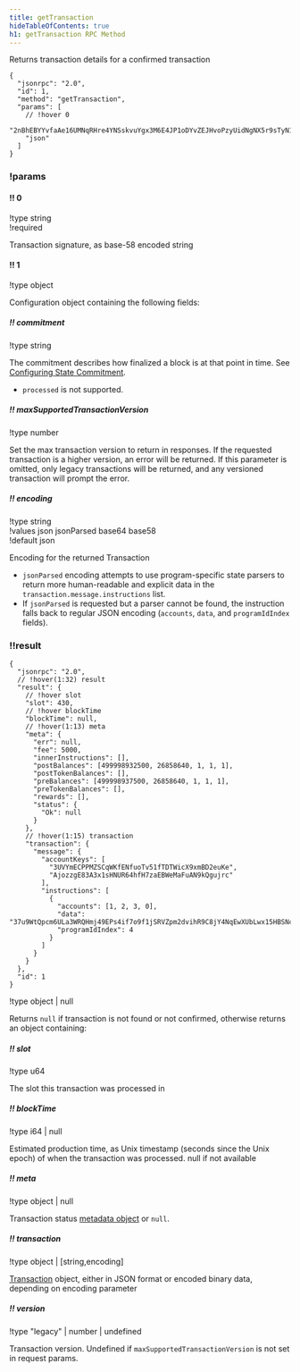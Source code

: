 ```yaml
---
title: getTransaction
hideTableOfContents: true
h1: getTransaction RPC Method
---
```


Returns transaction details for a confirmed transaction

<APIMethod>

```jsonc !!request
{
  "jsonrpc": "2.0",
  "id": 1,
  "method": "getTransaction",
  "params": [
    // !hover 0
    "2nBhEBYYvfaAe16UMNqRHre4YNSskvuYgx3M6E4JP1oDYvZEJHvoPzyUidNgNX5r9sTyN1J9UxtbCXy2rqYcuyuv",
    "json"
  ]
}
```

### !params

#### !! 0

!type string  
!required

Transaction signature, as base-58 encoded string

#### !! 1

!type object

Configuration object containing the following fields:

##### !! commitment

!type string

The commitment describes how finalized a block is at that point in time. See
[Configuring State Commitment](/docs/rpc#configuring-state-commitment).

- `processed` is not supported.

##### !! maxSupportedTransactionVersion

!type number

Set the max transaction version to return in responses. If the requested
transaction is a higher version, an error will be returned. If this parameter is
omitted, only legacy transactions will be returned, and any versioned
transaction will prompt the error.

##### !! encoding

!type string  
!values json jsonParsed base64 base58  
!default json

Encoding for the returned Transaction

- `jsonParsed` encoding attempts to use program-specific state parsers to return
  more human-readable and explicit data in the
  `transaction.message.instructions` list.
- If `jsonParsed` is requested but a parser cannot be found, the instruction
  falls back to regular JSON encoding (`accounts`, `data`, and `programIdIndex`
  fields).

### !!result

```jsonc !response
{
  "jsonrpc": "2.0",
  // !hover(1:32) result
  "result": {
    // !hover slot
    "slot": 430,
    // !hover blockTime
    "blockTime": null,
    // !hover(1:13) meta
    "meta": {
      "err": null,
      "fee": 5000,
      "innerInstructions": [],
      "postBalances": [499998932500, 26858640, 1, 1, 1],
      "postTokenBalances": [],
      "preBalances": [499998937500, 26858640, 1, 1, 1],
      "preTokenBalances": [],
      "rewards": [],
      "status": {
        "Ok": null
      }
    },
    // !hover(1:15) transaction
    "transaction": {
      "message": {
        "accountKeys": [
          "3UVYmECPPMZSCqWKfENfuoTv51fTDTWicX9xmBD2euKe",
          "AjozzgE83A3x1sHNUR64hfH7zaEBWeMaFuAN9kQgujrc"
        ],
        "instructions": [
          {
            "accounts": [1, 2, 3, 0],
            "data": "37u9WtQpcm6ULa3WRQHmj49EPs4if7o9f1jSRVZpm2dvihR9C8jY4NqEwXUbLwx15HBSNcP1",
            "programIdIndex": 4
          }
        ]
      }
    }
  },
  "id": 1
}
```

!type object | null

Returns `null` if transaction is not found or not confirmed, otherwise returns
an object containing:

##### !! slot

!type u64

The slot this transaction was processed in

##### !! blockTime

!type i64 | null

Estimated production time, as Unix timestamp (seconds since the Unix epoch) of
when the transaction was processed. null if not available

##### !! meta

!type object | null

Transaction status
[metadata object](/docs/rpc/json-structures#transaction-status-metadata) or
`null`.

##### !! transaction

!type object | [string,encoding]

[Transaction](/docs/rpc/json-structures#transactions) object, either in JSON
format or encoded binary data, depending on encoding parameter

##### !! version

!type "legacy" | number | undefined

Transaction version. Undefined if `maxSupportedTransactionVersion` is not set in
request params.

</APIMethod>
